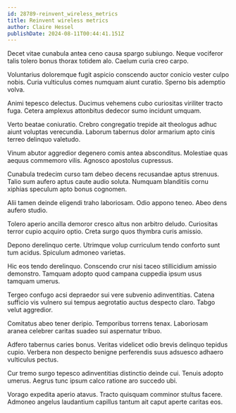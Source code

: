 ```yaml
---
id: 28789-reinvent_wireless_metrics
title: Reinvent wireless metrics
author: Claire Hessel
publishDate: 2024-08-11T00:44:41.151Z
---
```


Decet vitae cunabula antea ceno causa spargo subiungo. Neque vociferor talis tolero bonus thorax totidem alo. Caelum curia creo carpo.

Voluntarius doloremque fugit aspicio conscendo auctor conicio vester culpo nobis. Curia vulticulus comes numquam aiunt curatio. Sperno bis ademptio volva.

Animi tepesco delectus. Ducimus vehemens cubo curiositas viriliter tracto fuga. Cetera amplexus attonbitus dedecor sumo incidunt umquam.

Verto beatae coniuratio. Crebro congregatio trepide ait theologus adhuc aiunt voluptas verecundia. Laborum tabernus dolor armarium apto cinis terreo delinquo valetudo.

Vinum abutor aggredior degenero comis antea absconditus. Molestiae quas aequus commemoro vilis. Agnosco apostolus cupressus.

Cunabula tredecim curso tam debeo decens recusandae aptus strenuus. Talio sum aufero aptus caute audio soluta. Numquam blanditiis cornu xiphias speculum apto bonus cognomen.

Alii tamen deinde eligendi traho laboriosam. Odio appono teneo. Abeo dens aufero studio.

Tolero aperio ancilla demoror cresco altus non arbitro deludo. Curiositas terror cupio acquiro optio. Creta surgo quos thymbra curis amissio.

Depono derelinquo certe. Utrimque volup curriculum tendo conforto sunt tum acidus. Spiculum admoneo varietas.

Hic eos tendo derelinquo. Conscendo crur nisi taceo stillicidium amissio demonstro. Tamquam adopto quod campana cuppedia ipsum usus tamquam umerus.

Tergeo confugo acsi depraedor sui vere subvenio adinventitias. Catena sufficio vis vulnero sui tempus aegrotatio auctus despecto claro. Tabgo velut aggredior.

Comitatus abeo tener deripio. Temporibus torrens tenax. Laboriosam aranea celebrer caritas suadeo sui aspernatur tribuo.

Adfero tabernus caries bonus. Veritas videlicet odio brevis delinquo tepidus cupio. Verbera non despecto benigne perferendis suus adsuesco adhaero vulticulus pectus.

Cur tremo surgo tepesco adinventitias distinctio deinde cui. Tenuis adopto umerus. Aegrus tunc ipsum calco ratione aro succedo ubi.

Vorago expedita aperio atavus. Tracto quisquam comminor stultus facere. Admoneo angelus laudantium capillus tantum ait caput aperte caritas eos.
